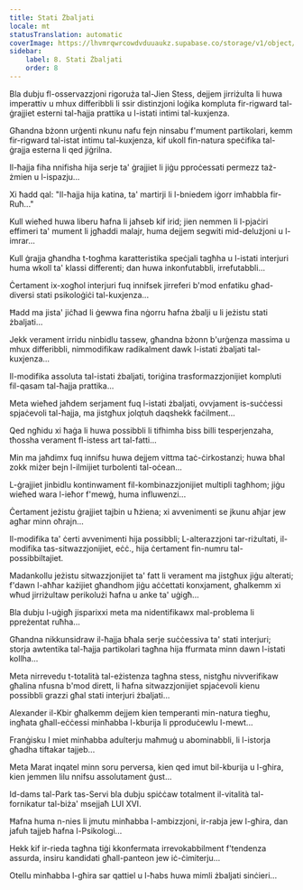 ```yaml
---
title: Stati Żbaljati
locale: mt
statusTranslation: automatic
coverImage: https://lhvmrqwrcowdvduuaukz.supabase.co/storage/v1/object/public/strapi-uploads/small_cover-tratado-de-psicologia-revolucionaria.webp-5e15e1cec4e0ebebcde5d7fc7565d8fd.webp
sidebar:
    label: 8. Stati Żbaljati
    order: 8
---
```

Bla dubju fl-osservazzjoni rigoruża tal-Jien Stess, dejjem jirriżulta li huwa imperattiv u mhux differibbli li ssir distinzjoni loġika kompluta fir-rigward tal-ġrajjiet esterni tal-ħajja prattika u l-istati intimi tal-kuxjenza.

Għandna bżonn urġenti nkunu nafu fejn ninsabu f'mument partikolari, kemm fir-rigward tal-istat intimu tal-kuxjenza, kif ukoll fin-natura speċifika tal-ġrajja esterna li qed jiġrilna.

Il-ħajja fiha nnifisha hija serje ta' ġrajjiet li jiġu pproċessati permezz taż-żmien u l-ispazju...

Xi ħadd qal: "Il-ħajja hija katina, ta' martirji li l-bniedem iġorr imħabbla fir-Ruħ..."

Kull wieħed huwa liberu ħafna li jaħseb kif irid; jien nemmen li l-pjaċiri effimeri ta' mument li jgħaddi malajr, huma dejjem segwiti mid-delużjoni u l-imrar...

Kull ġrajja għandha t-togħma karatteristika speċjali tagħha u l-istati interjuri huma wkoll ta' klassi differenti; dan huwa inkonfutabbli, irrefutabbli...

Ċertament ix-xogħol interjuri fuq innifsek jirreferi b'mod enfatiku għad-diversi stati psikoloġiċi tal-kuxjenza...

Ħadd ma jista' jiċħad li ġewwa fina nġorru ħafna żbalji u li jeżistu stati żbaljati...

Jekk verament irridu ninbidlu tassew, għandna bżonn b'urġenza massima u mhux differibbli, nimmodifikaw radikalment dawk l-istati żbaljati tal-kuxjenza...

Il-modifika assoluta tal-istati żbaljati, toriġina trasformazzjonijiet kompluti fil-qasam tal-ħajja prattika...

Meta wieħed jaħdem serjament fuq l-istati żbaljati, ovvjament is-suċċessi spjaċevoli tal-ħajja, ma jistgħux jolqtuh daqshekk faċilment...

Qed ngħidu xi ħaġa li huwa possibbli li tifhimha biss billi tesperjenzaha, tħossha verament fl-istess art tal-fatti...

Min ma jaħdimx fuq innifsu huwa dejjem vittma taċ-ċirkostanzi; huwa bħal zokk miżer bejn l-ilmijiet turbolenti tal-oċean...

L-ġrajjiet jinbidlu kontinwament fil-kombinazzjonijiet multipli tagħhom; jiġu wieħed wara l-ieħor f'mewġ, huma influwenzi...

Ċertament jeżistu ġrajjiet tajbin u ħżiena; xi avvenimenti se jkunu aħjar jew agħar minn oħrajn...

Il-modifika ta' ċerti avvenimenti hija possibbli; L-alterazzjoni tar-riżultati, il-modifika tas-sitwazzjonijiet, eċċ., hija ċertament fin-numru tal-possibbiltajiet.

Madankollu jeżistu sitwazzjonijiet ta' fatt li verament ma jistgħux jiġu alterati; f'dawn l-aħħar każijiet għandhom jiġu aċċettati konxjament, għalkemm xi wħud jirriżultaw perikolużi ħafna u anke ta' uġigħ...

Bla dubju l-uġigħ jisparixxi meta ma nidentifikawx mal-problema li ppreżentat ruħha...

Għandna nikkunsidraw il-ħajja bħala serje suċċessiva ta' stati interjuri; storja awtentika tal-ħajja partikolari tagħna hija ffurmata minn dawn l-istati kollha...

Meta nirrevedu t-totalità tal-eżistenza tagħna stess, nistgħu nivverifikaw għalina nfusna b'mod dirett, li ħafna sitwazzjonijiet spjaċevoli kienu possibbli grazzi għal stati interjuri żbaljati...

Alexander il-Kbir għalkemm dejjem kien temperanti min-natura tiegħu, ingħata għall-eċċessi minħabba l-kburija li pproduċewlu l-mewt...

Franġisku I miet minħabba adulterju maħmuġ u abominabbli, li l-istorja għadha tiftakar tajjeb...

Meta Marat inqatel minn soru perversa, kien qed imut bil-kburija u l-għira, kien jemmen lilu nnifsu assolutament ġust...

Id-dams tal-Park tas-Servi bla dubju spiċċaw totalment il-vitalità tal-fornikatur tal-biża' msejjaħ LUI XVI.

Ħafna huma n-nies li jmutu minħabba l-ambizzjoni, ir-rabja jew l-għira, dan jafuh tajjeb ħafna l-Psikologi...

Hekk kif ir-rieda tagħna tiġi kkonfermata irrevokabbilment f'tendenza assurda, insiru kandidati għall-panteon jew iċ-ċimiterju...

Otellu minħabba l-għira sar qattiel u l-ħabs huwa mimli żbaljati sinċieri...

